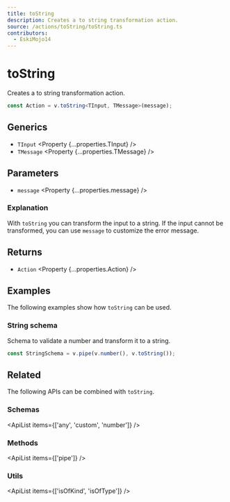 ```yaml
---
title: toString
description: Creates a to string transformation action.
source: /actions/toString/toString.ts
contributors:
  - EskiMojo14
---
```



# toString

Creates a to string transformation action.

```ts
const Action = v.toString<TInput, TMessage>(message);
```

## Generics

- `TInput` <Property {...properties.TInput} />
- `TMessage` <Property {...properties.TMessage} />

## Parameters

- `message` <Property {...properties.message} />

### Explanation

With `toString` you can transform the input to a string. If the input cannot be transformed, you can use `message` to customize the error message.

## Returns

- `Action` <Property {...properties.Action} />

## Examples

The following examples show how `toString` can be used.

### String schema

Schema to validate a number and transform it to a string.

```ts
const StringSchema = v.pipe(v.number(), v.toString());
```

## Related

The following APIs can be combined with `toString`.

### Schemas

<ApiList items={['any', 'custom', 'number']} />

### Methods

<ApiList items={['pipe']} />

### Utils

<ApiList items={['isOfKind', 'isOfType']} />
